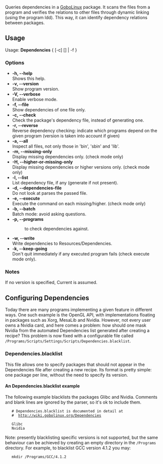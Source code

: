 Queries dependencies in a [[GoboLinux]] package. It scans the files from a program and verifies the relations to other files through dynamic linking (using the program ldd). This way, it can identify dependency relations between packages.

== Usage ==
Usage: '''Dependencies''' { [-c] <package> [<version>] | -f <file> }

=== Options ===
* '''-h, --help'''     <br/> Shows this help.
* '''-v, --version'''  <br/> Show program version.
* '''-V, --verbose'''  <br/> Enable verbose mode.
* '''-f, --file'''     <br/> Show dependencies of one file only.
* '''-c, --check'''    <br/> Check the package's dependency file, instead of generating one.
* '''-r, --reverse'''  <br/> Reverse dependency checking: indicate which programs depend on the given program (version is taken into account if given)
* '''-a, --all'''      <br/> Inspect all files, not only those in 'bin', 'sbin' and 'lib'.
* '''-m, --missing-only''' <br/> Display missing dependencies only. (check mode only)
* '''-H, --higher-or-missing-only'''  <br/> Display missing dependencies or higher versions only. (check mode only)
* '''-l, --list'''     <br/> List dependency file, if any (generate if not present).
* '''-d, --dependencies-file'''  <br/> Do not look at parses the passed file.
* '''-e, --execute''' ''<entry>'' <br/> Execute the command on each missing/higher. (check mode only)
* '''-b, --batch'''    <br/> Batch mode: avoid asking questions.
* '''-p, --programs''' ''<entry>'' <br/> <dir> to check dependencies against.
* '''-w, --write'''    <br/> Write dependencies to Resources/Dependencies.
* '''-k, --keep-going'''  <br/> Don't quit immediately if any executed program fails (check execute mode only).

=== Notes ===
If no version is specified, Current is assumed.



== Configuring Dependencies ==
Today there are many programs implementing a given feature in different ways. One such example is the OpenGL API, with implementations floating in packages such as Xorg, MesaLib and Nvidia. However, not every user owns a Nvidia card, and here comes a problem: how should one mask Nvidia from the automated Dependencies list generated after creating a recipe? This problem is now fixed with a configurable file called <tt>/Programs/Scripts/Settings/Scripts/Dependencies.blacklist</tt>.

=== Dependencies.blacklist ===
This file allows one to specify packages that should not appear in the Dependencies file after creating a new recipe. Its format is pretty simple: one package per line, without the need to specify its version.

==== An Dependencies.blacklist example ====
The following example blacklists the packages Glibc and Nvidia. Comments and blank lines are ignored by the parser, so it's ok to include them.

    # Dependencies.blacklist is documented in detail at 
    #  http://wiki.gobolinux.org/Dependencies 
     
    Glibc 
    Nvidia 


Note: presently blacklisting specific versions is not supported, but the same behaviour can be achieved by creating an empty directory in the <tt>/Programs</tt> directory.  For example, to blacklist GCC version 4.1.2 you may:

    mkdir /Programs/GCC/4.1.2 

